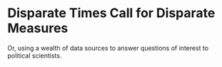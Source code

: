 # Disparate Times Call for Disparate Measures

Or, using a wealth of data sources to answer questions of interest to political scientists.
